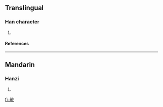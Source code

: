 ==Translingual==
===Han character===
{{Han char|rn=80|rad=毋|as=04|sn=8|four=|canj=田卜心木 (WYPD)}}
# {{defn|Han|sort=毋04}}
====References====
{{Han ref|kx=0589.050|dkj=16729|dj=0981.070|hdz=42382.030|uh=6BD1|ud=27601}}

----
==Mandarin==
===Hanzi===
{{cmn-hanzi|pin=[[zuǒ]] (zuo3)|wg=tso<sup>3</sup>}}
# {{defn|Mandarin}}

[[fr:毑]]